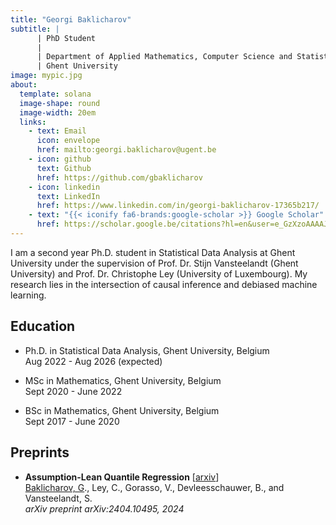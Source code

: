 ```yaml
---
title: "Georgi Baklicharov"
subtitle: |
      | PhD Student
      |
      | Department of Applied Mathematics, Computer Science and Statistics 
      | Ghent University
image: mypic.jpg
about:
  template: solana
  image-shape: round
  image-width: 20em
  links:
    - text: Email
      icon: envelope
      href: mailto:georgi.baklicharov@ugent.be
    - icon: github
      text: Github
      href: https://github.com/gbaklicharov
    - icon: linkedin
      text: LinkedIn
      href: https://www.linkedin.com/in/georgi-baklicharov-17365b217/
    - text: "{{< iconify fa6-brands:google-scholar >}} Google Scholar" 
      href: https://scholar.google.be/citations?hl=en&user=e_GzXzoAAAAJ
---
```


I am a second year Ph.D. student in Statistical Data Analysis at [Ghent University](https://www.ugent.be/en){style="text-decoration: none"} under the supervision of Prof. Dr. [Stijn Vansteelandt](https://ai.ugent.be/people/StijnVansteelandt.en.html){style="text-decoration: none"} (Ghent University) and Prof. Dr. [Christophe Ley](https://math.uni.lu/midas/people/dp/?christopheley){style="text-decoration: none"} (University of Luxembourg). My research lies in the intersection of causal inference and debiased machine learning.

## 

## **Education**

-   Ph.D. in Statistical Data Analysis, Ghent University, Belgium \
    Aug 2022 - Aug 2026 (expected)

-   MSc in Mathematics, Ghent University, Belgium \
    Sept 2020 - June 2022

-   BSc in Mathematics, Ghent University, Belgium \
    Sept 2017 - June 2020

## Preprints

-   **Assumption-Lean Quantile Regression** \[[arxiv](https://arxiv.org/abs/2404.10495)\]\
    [Baklicharov, G]{.underline}., Ley, C., Gorasso, V., Devleesschauwer, B., and Vansteelandt, S. \
    *arXiv preprint arXiv:2404.10495, 2024*

